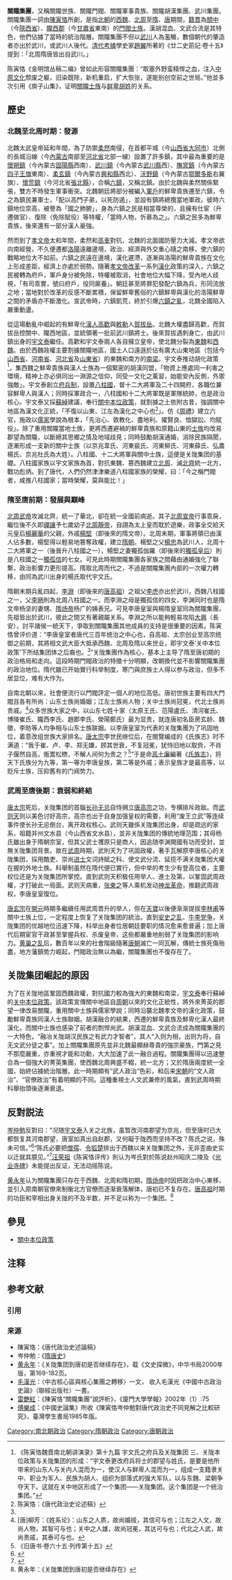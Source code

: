 '''關隴集團'''，又稱關隴世族、關隴門閥、關隴軍事貴族、關隴胡漢集團、武川集團。關隴集團一詞由[[陳寅恪|陳寅恪]]所創，是指[[南北朝|北朝]]的[[西魏|西魏]]、[[北周|北周]]至[[隋|隋]]、[[唐|唐]]期間，[[籍貫|籍貫]]為[[關中平原|關中]]（今[[陝西省|陝西省]]）、[[隴西郡|隴西郡]]（今[[甘肅省|甘肅省]]東南）的[[門閥|門閥]][[士族_(中国)|士族]]。漢胡混血、文武合流是其特色，他們佔據了當時的統治階層。關隴集團不但以[[武川|武川]]人為濫觴，數個朝代的肇造者亦出於武川，或武川人後代。[[清代|清代]][[考據|考據]]學史家[[趙翼|趙翼]]所著的《廿二史箚記‧卷十五》提到：「北周隋唐皆出自武川。」

陈寅恪《金明馆丛稿二编》曾如此形容關隴集團：“取塞外野蛮精悍之血，注入[[中原文化|中原文化]]颓废之躯，旧染既除，新机重启，扩大恢张，遂能别创空前之世局。”他並多次引用《庾子山集》，证明[[關中平原|關]][[隴西郡|隴]][[士族_(中国)|士族]]与[[鲜卑|鲜卑]][[胡姓|胡姓]]的关系。

==歷史==
===北魏至北周时期：發源===
北魏太武皇帝延和年間，為了防禦[[柔然|柔然]]南侵，在首都平城（今[[山西省|山西省]][[大同市|大同市]]）北側的長城沿線（今[[內蒙古|內蒙古]]南部至[[河北省|河北省]]北部一線）設置了許多鎮，其中最為重要的是[[怀朔镇_(北魏)|懷朔鎮]]（今內蒙古[[固陽縣|固陽縣]]西南）、[[武川镇|武川鎮]]（今內蒙古[[武川縣|武川縣]]西）、[[抚冥镇|撫冥鎮]]（今內蒙古[[四子王旗|四子王旗]]東南）、[[柔玄镇|柔玄鎮]]（今內蒙古[[興和縣|興和縣]]西北）、[[沃野镇|沃野鎮]]（今內蒙古[[鄂爾多斯|鄂爾多斯]]右翼旗）、[[怀荒镇|懷荒鎮]]（今河北省[[張北縣|張北縣]]），合稱[[六镇|六鎮]]，又稱北鎮。由於北魏與柔然關係緊張，雙方不時發生軍事衝突。北魏朝廷將部分被編入[[軍戶|軍戶]]的鮮卑貴族遷至六鎮，令之為鎮民兼軍士，「配以高門子弟，以死防遏」，並設有鎮將總攬當地軍政。彼時六鎮地位崇高，被譽為「國之肺腑」，身為六鎮之民是相當尊榮的，且擁有仕宦（升遷做官）、復除（免除賦役）等特權，「當時人物，忻慕為之」。六鎮之民多為鮮卑貴族，後來還有一部分漢人豪強。

然而到了[[魏孝文帝|孝文帝]]太和年間，柔然和[[高車|高車]]對抗，北魏的北面國防壓力大減。孝文帝欲向南經營，不久便遷都[[洛陽|洛陽]]遠離邊境，政治、經濟與外交重心隨之南移，使六鎮的戰略地位大不如前。六鎮之民遠在邊境，漢化遲滯，逐漸與洛陽的鮮卑貴族在文化上形成差距，經濟上亦處於弱勢。隨著[[孝文帝改革|孝文帝改革]]一系列[[漢化|漢化]]政策的深入，六鎮之民被轉為府戶，軍戶身分被免除，特權被取消，社會地位大幅下降，受內地人歧視，「有司乖實，號曰府戶，役同廝養」。朝廷甚至將罪犯發配六鎮為兵，形同流放之地；當地對於改革的反感不斷累積，保留鮮卑舊俗的六鎮鮮卑與漢化的洛陽鮮卑之間的矛盾亦不斷激化。宣武帝時，六鎮飢荒，終於引爆[[六鎮之亂|六鎮之亂]]，北魏全國陷入嚴重動盪。

從這場動亂中崛起的有鮮卑化[[漢人|漢人]][[高歡|高歡]]與[[敕勒|敕勒]]人[[賀拔岳|賀拔岳]]{{NoteTag|汉化胡人会把自己的籍贯改到中原，参见北京大学历史系讲义第13页，[https://www.hist.pku.edu.cn/pub/bjdxlsxx/attachments/9138ba376bdb4adeb9fce52c9f985b42.pdf]}}。北魏大權盡歸高歡，而賀拔岳控關中、隴西地區，並統領著一批前武川鎮將士。後來賀拔遇刺身亡，由武川鎮出身的[[宇文泰|宇文泰]]繼任。高歡和宇文泰兩人各自擁立皇帝，使北魏分裂為[[東魏|東魏]]和[[西魏|西魏]]。由於西魏政權主要割據關隴地區，國土人口遠遜於佔有廣大山東地區（包括今[[山西省|山西省]]、[[河南省|河南省]]、[[河北省|河北省]]及[[山東省|山東省]]）的東魏和南方的[[南梁|南梁]]。宇文泰推动胡化政策<ref>《陈寅恪魏晋南北朝讲演录》第十九篇 宇文氏之府兵及关陇集团 三、关陇本位政策与关陇集团的形成：“宇文泰更改府兵将士的郡望与姓氏，是要是他所带来的山东人与关内人混而为一，使汉人与鲜卑人混而为一，组成一支籍隶关中、职业为军人、民族为胡人、组织为部落式的强大军队，以与东魏、梁朝争夺天下。这就在关中地区形成了一个集团——关陇集团。这个集团是一个统治集团。”</ref>，集西魏之鮮卑貴族與漢人士族為一個緊密的胡漢同盟，「物資上應處同一利害之環境，精神上亦必俱同出一淵源之信仰，同受一文化之薰習，始能安內反側，外禦強敵」。宇文泰創立[[府兵制|府兵制]]，設置[[八柱國|八柱國]]，督十二大將軍及二十四開府，各職位兼容鮮卑人與漢人；同時採軍政合一，八柱國和十二大將軍既是軍隊統帥，也是政治核心。宇文泰又採[[蘇綽|蘇綽]]建議，奉行[[關中本位政策|關中本位政策]]，就割據之土依附古昔，強調關中地區為漢文化正統，「不復以山東、江左為漢化之中心也<ref name="#1">陈寅恪：《唐代政治史论述稿》</ref>」。仿《[[周禮|周禮]]》建立六官，施政以[[儒家|儒家]]學說為根本，「先治心、敦教化、盡地利、擢賢良、恤獄訟、均賦役」。除了重用關隴當地士族，更將西遷避禍的鮮卑貴族和原籍山東的[[士族|士族]]均改易郡望為關隴，以斷絕其思鄉之情及地域歧見；同時鼓勵胡漢通婚，消除民族隔閡，逐漸形成一支新的關中士族（以京兆韋氏、河東裴氏、河東柳氏、河東薛氏、弘農楊氏、京兆杜氏為大姓）。八柱國、十二大將軍與關中士族，這便是关陇集团的基礎。八柱國家族以宇文家族為首，對抗東魏、篡西魏建立[[北周|北周]]、滅[[北齊|北齊]]統一北方，戰功彪炳。到了唐代，人們仍然津津樂道八柱國家族的榮耀，曰：「今之稱門閥者，咸推八柱國家；當時榮耀，莫與能比！」

===隋至唐前期：發展與巔峰===
[[北周武帝|北周武帝]]攻滅北齊，統一了華北，卻在統一全國前病逝。其子[[北周宣帝|北周宣帝]]行事乖戾，繼位後不久即[[禪讓|禪讓]]予七歲幼子[[北周靜帝|北周靜帝]]，自詡為太上皇而耽於遊樂，政事全交給天元皇后[[楊麗華|楊麗華]]的父親，外戚[[楊堅|楊堅]]（即後來的隋文帝）。北周末期，軍事將領已由漢人佔多數，楊堅得以輕易地篡奪政權，建立[[隋朝|隋朝]]。楊堅之父[[楊忠_(北朝)|楊忠]]為武川人，北周十二大將軍之一（後晉升八柱國之一），楊堅之妻獨孤伽羅（即後來的[[獨孤皇后|獨孤皇后]]）則是八柱國之一[[獨孤信|獨孤信]]的七女。可見此時期關隴集團各家族之間藉由通婚強化了聯繫，政治影響力更形提高。隋取北周而代之，不過是關隴集團內部的一次權力轉移，由同為武川出身的楊氏取代宇文氏。

隋朝末期兵亂四起，[[李淵|李淵]]（即後來的[[唐高祖|唐高祖]]）之祖父[[李虎|李虎]]亦出於武川，西魏八柱國之一，父[[李昞|李昞]]則為北周八柱國之一。而李淵之母是獨孤信的四女，李渊同时也是隋文帝杨坚的妻甥、[[隋炀帝|隋炀帝]]杨广的姨表兄。可見李唐皇室與楊隋皇室同為關隴集團，先祖皆出於武川，彼此之間又有著親屬关系。李淵之所以能夠輕易攻陷[[大兴城|大興]]（長安），討平諸侯一統天下，爭取到關隴集團其他成員的支持是很重要的因素。陈寅恪曾评价道：“李唐皇室者唐代三百年统治之中心也，自高祖、太宗创业至高宗统御之前期，其將相文武大臣大抵承西魏、北周及隋以来世业，即宇文泰‘关中本位政策’下所结集团体之后裔也。<ref name="#1"/>”关陇集團作為核心，基本上主导了隋至唐初期的政治格局和走向。這段時期門閥政治的特徵十分明顯，改朝換代並不影響關隴集團的政治地位。隋代雖已开始實行科举制度，寒门與庶族士人得以参与政治，但多不居显位，难有大作为。

自南北朝以來，社會便流行以門閥評定一個人的地位高低。唐初世族主要有四大門閥且各有所尚：山东士族尚婚姻；江左士族尚人物；关中士族尚冠冕，代北士族尚贵戚。<ref>[唐]柳芳：《姓系论》：山东之人质，故尚婚娅，其信可与也；江左之人文，故尚人物，其智可与也；关中之人雄，故尚冠冕，其达可与也；代北之人武，故尚贵戚，其泰可与也。</ref>众多世族大家之中，以山东七姓十家（太原王氏、范陽盧氏、清河崔氏、博陵崔氏、隴西李氏、趙郡李氏、滎陽鄭氏）最为显贵，就连唐初名臣房玄龄、魏徵、李昉等人均争相与山东士族联姻。以李唐皇室为代表的关陇集團为了巩固地位，着意改组世族大家排名。[[唐太宗|唐太宗]]李世民继位后，在閱覽编成的《氏族志》时不满道：“我于崔、卢、李、郑无嫌，顾其世衰，不复冠冕，犹恃旧地以取赀，不肖子偃然自高，贩鬻松槚，不解人间何为贵之？<ref>《旧唐书·卷六十五·列传第十五》</ref>”于是命[[高士廉|高士廉]]編著《[[氏族志|氏族志]]》，将天下氏族分为九等，第一等为李唐皇族，第二等是外戚；表示皇族才是最高等，以贬斥士族，压抑舊有的门阀势力。

===武周至唐後期：衰弱和終結===
[[唐太宗|唐太宗]]死后，关陇集团的首腦[[长孙无忌|长孙无忌]]自恃拥立[[唐高宗|唐高宗]]之功，专横排斥政敌。而[[武则天|武则天]]则以美色讨好高宗，高宗也出于自身加强皇权的需要，利用“废王立武”等连续事件使长孙无忌倒台，离开政权核心。武则天雖係关陇集团出身，却是疏远的家系，祖籍并州文水县（今山西省文水县），並非关陇集团的傳統地理范围；其母杨氏雖出身于隋朝宗室，但其父武士彟原只是商人，因追随李渊開國有功而受封，並無关陇集团背景。故在[[武周|武周]]時期，武則天为了巩固政權，著手瓦解原李唐核心的关陇集团，採用酷吏、崇尚[[进士|进士]]文词詩賦之科、使文武分流、延揽不满关陇集团大權在握的外地士族。科舉制虽然在隋代便已實行，但中举的考生少有登高位者，主要权位还是为关陇集团所掌控。直到武则天积极任用举人、進士及第，以鞏固武周政權，才打破此一局面。武则天病重，[[张柬之|张柬之]]等人乘机发动[[神龙革命|神龙革命]]，推翻武周政权，李唐皇室復位。

[[唐玄宗|唐玄宗]]在[[開元|開元]]時期多繼續任用武周晋升的举人，但在[[天寶_(唐朝)|天寶]]以後便渐渐提拔[[李林甫|李林甫]]等關中士族上位，一定程度上恢复了关陇集团的統治。直到[[安史之乱|安史之乱]]、[[牛李党争|牛李党争]]，关陇集团的优越地位迅速下降，科举出身者位居朝廷要职的情况愈来愈普遍；加上唐代后期宦官干政甚至掌握兵权、杀废皇帝，这些都嚴重地削弱了关陇集团的影响力。[[黄巢之乱|黄巢之乱]]后，數百年以來的社會階級隨著[[唐朝|唐朝]]滅亡一同瓦解，傳統士族死傷殆盡，地方藩鎮势力崛起，門閥政治無以為繼，關隴集團也不復存在了。

==关陇集团崛起的原因==
为了在关陇地區鞏固西魏政權，對抗國力較為強大的東魏和南梁，[[宇文泰|宇文泰]]奉行蘇綽的[[关中本位政策|关中本位政策]]。該政策宣傳關中地區自[[周朝|周朝]]以來的文化正統性，將外來菁英的郡望一律改易關隴，重用關中士族與儒家學說；同時沿襲北魏孝文帝的漢化政策，鼓勵鮮卑貴族同漢人士族聯姻。胡漢融合的結果，西遷的鮮卑貴族及鮮卑化漢人最終漢化，而關中士族也感染了前者的剽悍尚武。胡漢混血、文武合流成為關隴集團的一大特色，“融冶关陇胡汉民族之有武力才智者”，其人“入则为相，出则为将，自无文武分徒之事”。加上關隴集團原先並非北魏最顯赫尊貴的強宗豪族，門第之見不那麼嚴重，亦重視才能和功勳，大大加速了此一融合過程。關隴集團得以迅速整合為一個強大的菁英集團，使西魏北周興盛不輟，統一北方；又於隋唐兩度統一全國，始終佔據統治階層。此一時期頗有“武人政治”色彩，和后来[[宋朝|宋朝]]的“文人政治”、“官僚政治”有着明顯的不同。這種重視士人文武兼修的風氣，直到武周時期科舉抬頭後逐漸衰退。

==反對説法==
[[岑仲勉|岑仲勉]]反對曰：“况随[[宇文泰|宇文泰]]入关之北族，虽暂改河南郡望为京兆，但至唐时已大都恢复其河南郡望，唐室如真出自赵郡，又何礙于陇西而坚持不改？陈氏之说，殊未可信。”<ref name="岑仲勉1958">{{cite book|author=岑仲勉|title=《隋唐史》|volume=1|url=https://books.google.com/books?id=pt4lAAAAMAAJ&focus=searchwithinvolume&q=唐室如真出自趙郡|year=1958|publisher=文昌書局}}</ref>“陈氏必要把[[牛僧孺|僧孺]]、[[令狐楚|令狐楚]]排出于西魏以来关陇集团之外，无非歪曲史实以迁就其臆见。”<ref name="岑仲勉1979">{{cite book|author=岑仲勉|title=《隋唐史》|url=https://books.google.com/books?id=-t4lAAAAMAAJ&q=無非歪曲史實|volume=2|year=1979|publisher=文昌書局}}</ref>[[汪荣祖|汪荣祖]]《陈寅恪评传》則认为岑氏對於陈说赵州昭庆二陵及《[[光业寺碑|光业寺碑]]》未能提出反证，无法动摇陈说。

[[黄永年|黄永年]]认为關隴集團只存在于西魏、北周和隋初期，[[隋炀帝|隋炀帝]]时因把政治中心東移，並引入原南朝官僚來制衡北方官僚而逐渐衰落解体，唐初已不复存在。[[唐高祖|唐高祖]]时期的功臣和宰相出身关陇的不及半数，并不足以称为一个集团。<ref>黄永年：《关陇集团到唐初是否继续存在》</ref>

==參見==
* [[關中本位政策|關中本位政策]]

== 注释 ==
<div class="references-small">
{{NoteFoot}}
</div>

== 参考文献 ==
=== 引用 ===
{{Reflist}}

=== 来源 ===
* 陳寅恪：《唐代政治史述論稿》
* 岑仲勉：《[[隋唐史|隋唐史]]》
* [[黄永年|黄永年]]：《关陇集团到唐初是否继续存在》，载《文史探微》，中华书局2000年版，第169-182页。
* [[毛漢光|毛漢光]]：〈中古核心區與核心集團之轉移〉一文， 收入毛漢光《中國中古政治史論》（聯經出版社）一書。
* [[雷艷紅|雷艷紅]]：《陳寅恪“關隴集團”說評析》，《廈門大學學報》2002年（1）:75
* [[傅樂成|傅樂成]]：《中國史論集》所收《陳寅恪岑仲勉對唐代政治史不同見解之比較研究》，臺灣學生書局1985年版。 

[[Category:南北朝政治|Category:南北朝政治]]
[[Category:隋朝政治|Category:隋朝政治]]
[[Category:唐朝政治|Category:唐朝政治]]
